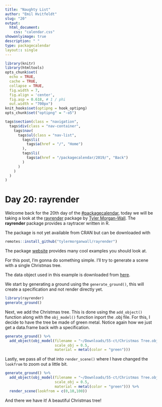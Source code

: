 ```yaml
---
title: "Naughty List"
author: "Emil Hvitfeldt"
slug: "20"
output: 
  html_document:
    css: "calendar.css"
showonlyimage: true
description: " "
type: packagecalendar
layout:: single
---
```


<html>
    <link rel="stylesheet" href="/css/calendar-post.css"/>
</html>

```r
library(knitr)
library(htmltools)
opts_chunk$set(
  echo = TRUE, 
  cache = TRUE,
  collapse = TRUE,
  fig.width = 7, 
  fig.align = 'center',
  fig.asp = 0.618, # 1 / phi
  out.width = "700px")
knit_hooks$set(optipng = hook_optipng)
opts_chunk$set("optipng" = "-o5")
```

```r
tags$section(class = "navigation",
  tags$div(class = "nav-container",
    tags$nav(
      tags$ul(class = "nav-list",
        tags$li(
          tags$a(href = "/", "Home")
        ),
        tags$li(
          tags$a(href = "/packagecalendar/2019/", "Back")
        )
      )
    )
  )
)
```

# Day 20: rayrender

Welcome back for the 20th day of the [#packagecalendar](https://twitter.com/hashtag/packagecalendar),
today we will be taking a look at the [rayrender](https://github.com/tylermorganwall/rayrender) package by [Tyler Morgan-Wall](https://twitter.com/tylermorganwall).
The **rayrender** package provides a raytracer written in R.

The package is not yet available from CRAN but can be downloaded with

```r
remotes::install_github("tylermorganwall/rayrender")
```

The package [website](http://www.rayrender.net/) provides many cool examples you should look at.

For this post, I'm gonna do something simple. I'll try to generate a scene with a single Christmas tree.

The data object used in this example is downloaded from [here](https://free3d.com/3d-model/christmas-tree-891764.html).

We start by generating a ground using the `generate_ground()`, this will create a specification and not render directly yet.

```r
library(rayrender)
generate_ground()
```

Next, we add the Christmas tree.
This is done using the `add_object()` function along with the `obj_model()` function inport the .obj file.
For this, I decide to have the tree be made of green metal.
Notice again how we just get a data.frame back with a specification.

```r
generate_ground() %>%
  add_object(obj_model(filename = "~/Downloads/55-ct/Christmas Tree.obj", 
                       scale_obj = 0.5,
                       material = metal(color = "green")))
```

Lastly, we pass all of that into `render_scene()` where I have changed the `lookfrom` to zoom out a little bit.

```r
generate_ground() %>%
  add_object(obj_model(filename = "~/Downloads/55-ct/Christmas Tree.obj", 
                       scale_obj = 0.5,
                       material = metal(color = "green"))) %>%
  render_scene(lookfrom = c(0,10,100))
```

And there we have it! A beautiful Christmas tree!

